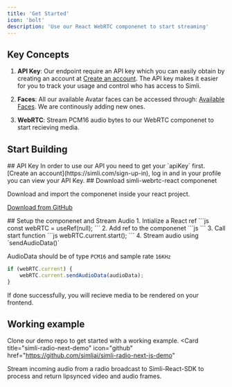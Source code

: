 ```yaml
---
title: 'Get Started'
icon: 'bolt'
description: 'Use our React WebRTC componenet to start streaming'
---
```


## Key Concepts

1. **API Key**: Our endpoint require an API key which you can easily obtain by creating an account at [Create an account](https://simli.com/sign-up-in).
The API key makes it easier for you to track your usage and control who has access to Simli.

2. **Faces**: All our available Avatar faces can be accessed through: [Available Faces](/api-reference/available-faces).
We are continously adding new ones.

3. **WebRTC**: Stream PCM16 audio bytes to our WebRTC componenet to start recieving media.

## Start Building

<Steps>
<Step>
## API Key
In order to use our API you need to get your `apiKey` first.
[Create an account](https://simli.com/sign-up-in), log in
and in your profile you can view your API Key.
</Step>
<Step>
## Download simli-webrtc-react componenet

Download and import the componenet inside your react project.

[Download from GitHub](https://github.com/simliai/simli-webrtc-react-sdk)


</Step>
<Step>
## Setup the componenet and Stream Audio
1. Intialize a React ref
```js
const webRTC = useRef(null);
```
2. Add ref to the componenet
```js
<WebRTCComponent ref={webRTC} faceID={'tmp9i8bbq7c'} />
```
3. Call start function
```js
webRTC.current.start();
```
4. Stream audio using `sendAudioData()`

AudioData should be of type `PCM16` and sample rate `16KHz`

```js
if (webRTC.current) {
    webRTC.current.sendAudioData(audioData);
}
```
If done successfully, you will recieve media to be rendered on your frontend.
</Step>
<Step>
## Working example
Clone our demo repo to get started with a working example.
<Card
  title="simli-radio-next-demo"
  icon="github"
  href="https://github.com/simliai/simli-radio-next-js-demo"
>
  Stream incoming audio from a radio broadcast to Simli-React-SDK to process and return lipsynced video and audio frames.
</Card>
</Step>
</Steps>